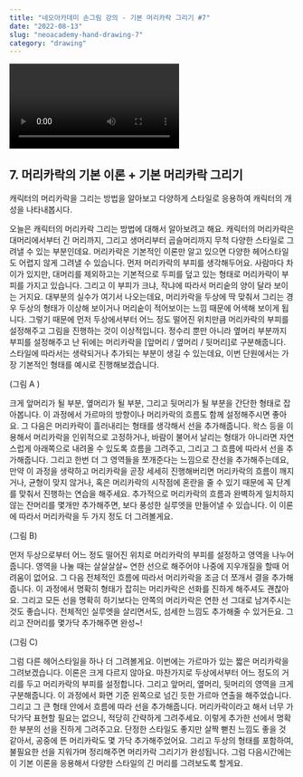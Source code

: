```yaml
---
title: "네오아카데미 손그림 강의 - 기본 머리카락 그리기 #7"
date: "2022-08-13"
slug: "neoacademy-hand-drawing-7"
category: "drawing"
---
```


<Video 
    videoSrcURL="https://www.youtube.com/embed/coYZkQO-Y7M"
    videoTitle="네오아카데미 손그림 강의 - 기본 머리카락 그리기 #7"
/>

## 7. 머리카락의 기본 이론 + 기본 머리카락 그리기
캐릭터의 머리카락을 그리는 방법을 알아보고 다양하게 스타일로 응용하여 캐릭터의 개성을 나타내봅시다.

오늘은 캐릭터의 머리카락 그리는 방법에 대해서 알아보려고 해요.
캐릭터의 머리카락은 대머리에서부터 긴 머리까지, 그리고 생머리부터 곱슬머리까지 무척 다양한 스타일로 그려낼 수 있는 부분인데요. 머리카락은 기본적인 이론만 알고 있으면 다양한 헤어스타일도 어렵지 않게 그려낼 수 있습니다.
먼저 머리카락의 부피를 생각해두어요. 사람마다 차이가 있지만, 대머리를 제외하고는 기본적으로 두피를 덮고 있는 형태로 머리카락이 부피를 가지고 있습니다. 그리고 이 부피가 크냐, 작냐에 따라서 머리숱의 양이 달라 보이는 거지요. 대부분의 실수가 여기서 나오는데요, 머리카락을 두상에 딱 맞춰서 그리는 경우 두상의 형태가 이상해 보이거나 머리숱이 적어보이는 느낌 때문에 어색해 보이게 됩니다. 그렇기 때문에 먼저 두상에서부터 어느 정도 떨어진 위치만큼 머리카락의 부피를 설정해주고 그림을 진행하는 것이 이상적입니다. 정수리 뿐만 아니라 옆머리  부분까지 부피를 설정해주고 난 뒤에는 머리카락을 [앞머리 / 옆머리 / 뒷머리]로 구분해줍니다. 스타일에 따라서는 생략되거나 추가되는 부분이 생길 수 있는데요, 이번 단원에서는 가장 기본적인 형태를 예시로 진행해보겠습니다.

(그림 A )

크게 앞머리가 될 부분, 옆머리가 될 부분, 그리고 뒷머리가 될 부분을 간단한 형태로 잡아봅니다. 이 과정에서 가르마의 방향이나 머리카락의 흐름도 함께 설정해주시면 좋아요. 그 다음은 머리카락이 흘러내리는 형태를 생각해서 선을 추가해줍니다. 왁스 등을 이용해서 머리카락을 인위적으로 고정하거나, 바람이 불어서 날리는 형태가 아니라면 자연스럽게 아래쪽으로 내려올 수 있도록 흐름을 그려주고, 그리고 그 흐름에 따라서 선을 추가해줍니다. 그리고 한번 더 그 영역들을 쪼개준다는 느낌으로 잔선을 추가해주는데요, 만약 이 과정을 생략하고 머리카락을 곧장 세세히 진행해버리면 머리카락의 흐름이 깨지거나, 균형이 맞지 않거나, 혹은 머리카락의 시작점에 혼란을 줄 수 있기 때문에 꼭 단계를 맞춰서 진행하는 연습을 해주세요. 추가적으로 머리카락의 흐름과 완벽하게 일치하지 않는 잔머리를 몇개만 추가해주면, 보다 풍성한 실루엣을 만들어낼 수 있습니다. 이 이론에 따라서 머리카락을 두 가지 정도 더 그려볼게요.

(그림 B)

먼저 두상으로부터 어느 정도 떨어진 위치로 머리카락의 부피를 설정하고 영역을 나누어 줍니다. 영역을 나눌 때는 살살살살~ 연한 선으로 해주어야 나중에 지우개질을 할때 어려움이 없어요. 그 다음 전체적인 흐름에 따라서 머리카락을 조금 더 쪼개서 결을 추가해줍니다.
이 과정에서 명확히 형태가 잡히는 머리카락은 선화를 진하게 해주셔도 괜찮아요. 그리고 모든 선을 명확히 하기보다는 안쪽의 머리카락은 연한 선 그대로 남겨주시는 것도 좋습니다. 전체적인 실루엣을 살리면서도, 섬세한 느낌도 추가해줄 수 있거든요. 그리고 잔머리를 몇가닥 추가해주면 완성~!

(그림 C)

그럼 다른 헤어스타일을 하나 더 그려볼게요. 이번에는 가르마가 있는 짧은 머리카락을 그려보겠습니다.
이론은 크게 다르지 않아요. 마찬가지로 두상에서부터 어느 정도의 거리를 두고 머리카락의 부피를 설정합니다. 그리고 앞머리, 옆머리, 뒷머리의 영역을 크게 구분해줍니다. 이 과정에서 화면 기준 왼쪽으로 넘긴 듯한 가르마 연출을 해주었습니다. 그리고 그 큰 형태 안에서 흐름에 따라 선을 추가해줍니다. 머리카락이라고 해서 너무 가닥가닥 표현할 필요는 없으니, 적당히 간략하게 그려주세요. 이렇게 추가한 선에서 명확한 부분의 선을 진하게 그려주고요. 단정한 스타일도 좋지만 살짝 뻗친 느낌도 좋을 것 같아서, 공중에 뜬 머리카락도 몇 가닥 추가해주었어요. 그리고 두상의 형태를 포함하여, 불필요한 선을 지워가며 정리해주면 머리카락 그리기가 완성됩니다.
그럼 다음시간에는 이 기본 이론을 응용해서 다양한 스타일의 긴 머리를 그려보도록 할게요.
